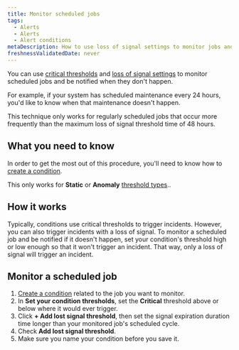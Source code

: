 ```yaml
---
title: Monitor scheduled jobs
tags:
  - Alerts
  - Alerts
  - Alert conditions
metaDescription: How to use loss of signal settings to monitor jobs and be alerted when they don't happen.
freshnessValidatedDate: never
---
```


You can use [critical thresholds](/docs/alerts-applied-intelligence/new-relic-alerts/advanced-alerts/advanced-techniques/set-thresholds-alert-condition) and [loss of signal settings](/docs/alerts-applied-intelligence/new-relic-alerts/alert-conditions/create-nrql-alert-conditions#signal-loss) to monitor scheduled jobs and be notified when they don't happen.

For example, if your system has scheduled maintenance every 24 hours, you'd like to know when that maintenance doesn't happen.

This technique only works for regularly scheduled jobs that occur more frequently than the maximum loss of signal threshold time of 48 hours.

## What you need to know

In order to get the most out of this procedure, you'll need to know how to [create a condition](/docs/alerts-applied-intelligence/new-relic-alerts/alert-conditions/create-alert-conditions).

This only works for <DoNotTranslate>**Static**</DoNotTranslate> or <DoNotTranslate>**Anomaly**</DoNotTranslate> [threshold types](/docs/alerts-applied-intelligence/new-relic-alerts/alert-conditions/create-nrql-alert-conditions#threshold-types)..

## How it works

Typically, conditions use critical thresholds to trigger incidents. However, you can also trigger incidents with a loss of signal. To monitor a scheduled job and be notified if it doesn't happen, set your condition's threshold high or low enough so that it won't trigger an incident. That way, only a loss of signal will trigger an incident.

## Monitor a scheduled job

1. [Create a condition](/docs/alerts-applied-intelligence/new-relic-alerts/alert-conditions/create-alert-conditions) related to the job you want to monitor.
2. In <DoNotTranslate>**Set your condition thresholds**</DoNotTranslate>, set the <DoNotTranslate>**Critical**</DoNotTranslate> threshold above or below where it would ever trigger.
3. Click <DoNotTranslate>**+ Add lost signal threshold**</DoNotTranslate>, then set the signal expiration duration time longer than your monitored job's scheduled cycle.
4. Check <DoNotTranslate>**Add lost signal threshold**</DoNotTranslate>.
5. Make sure you name your condition before you save it.
